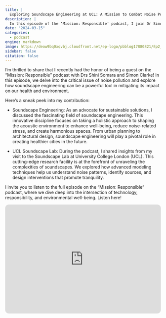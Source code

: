 ```yaml
---
title: |
  Exploring Soundscape Engineering at UCL: A Mission to Combat Noise Pollution
description: |
  In this episode of the ‘Mission: Responsible’ podcast, I join Dr Simon Clark to explore the fascinating world of soundscape engineering, sharing insights from his visit to our Soundscape Lab at University College London (UCL) and discussing how responsible engineering can combat noise pollution
date: "2024-03-15"
categories:
  - podcast
engine: markdown
image: https://deow9bq0xqvbj.cloudfront.net/ep-logo/pbblog17880821/Ep2_5ddkiu.jpg
sidebar: false
citation: false
---
```

I’m thrilled to share that I recently had the honor of being a guest on the “Mission: Responsible” podcast with Drs Shini Somara and Simon Clarke! In this episode, we delve into the critical issue of noise pollution and explore how soundscape engineering can be a powerful tool in mitigating its impact on our health and environment.

Here’s a sneak peek into my contribution:

  - Soundscape Engineering: As an advocate for sustainable solutions, I discussed the fascinating field of soundscape engineering. This innovative discipline focuses on taking a holistic approach to shaping the acoustic environment to enhance well-being, reduce noise-related stress, and create harmonious spaces. From urban planning to architectural design, soundscape engineering will play a pivotal role in creating healthier cities in the future.

  - UCL Soundscape Lab: During the podcast, I shared insights from my visit to the Soundscape Lab at University College London (UCL). This cutting-edge research facility is at the forefront of unraveling the complexities of soundscapes. We explored how advanced modeling techniques help us understand noise patterns, identify sources, and design interventions that promote tranquility.

I invite you to listen to the full episode on the “Mission: Responsible” podcast, where we dive deep into the intersection of technology, responsibility, and environmental well-being. Listen here!

<iframe style="border-radius:12px" src="https://open.spotify.com/embed/episode/3XoMoQgOcm7yYbIHdnHnKl?utm_source=generator" width="100%" height="352" frameBorder="0" allowfullscreen="" allow="autoplay; clipboard-write; encrypted-media; fullscreen; picture-in-picture" loading="lazy"></iframe>